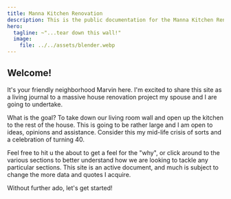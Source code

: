 ```yaml
---
title: Manna Kitchen Renovation
description: This is the public documentation for the Manna Kitchen Renovation project.
hero:
  tagline: ~"...tear down this wall!"
  image:
    file: ../../assets/blender.webp
---
```



## Welcome!

It's your friendly neighborhood Marvin here. I'm excited to share this site as a living journal to a massive house renovation project my spouse and I are going to undertake.

What is the goal? To take down our living room wall and open up the kitchen to the rest of the house. This is going to be rather large and I am open to ideas, opinions and assistance. Consider this my mid-life crisis of sorts and a celebration of turning 40.

Feel free to hit u the about to get a feel for the "why", or click around to the various sections to better understand how we are looking to tackle any particular sections. This site is an active document, and much is subject to change the more data and quotes I acquire.

Without further ado, let's get started!

<LinkCard title="About the project" href="/about" />
